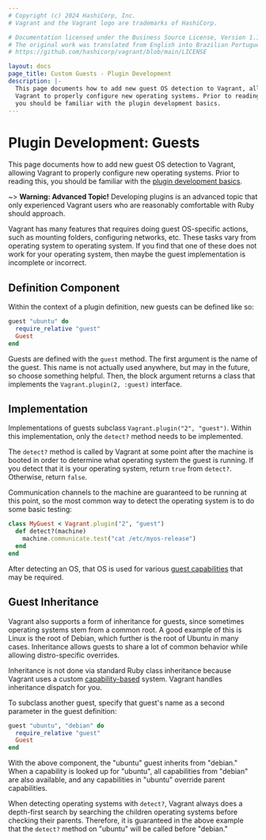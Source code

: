 ```yaml
---
# Copyright (c) 2024 HashiCorp, Inc.
# Vagrant and the Vagrant logo are trademarks of HashiCorp.

# Documentation licensed under the Business Source License, Version 1.1.
# The original work was translated from English into Brazilian Portuguese.
# https://github.com/hashicorp/vagrant/blob/main/LICENSE

layout: docs
page_title: Custom Guests - Plugin Development
description: |-
  This page documents how to add new guest OS detection to Vagrant, allowing
  Vagrant to properly configure new operating systems. Prior to reading this,
  you should be familiar with the plugin development basics.
---
```


# Plugin Development: Guests

This page documents how to add new guest OS detection to Vagrant, allowing
Vagrant to properly configure new operating systems.
Prior to reading this, you should be familiar
with the [plugin development basics](/vagrant/docs/plugins/development-basics).

~> **Warning: Advanced Topic!** Developing plugins is an
advanced topic that only experienced Vagrant users who are reasonably
comfortable with Ruby should approach.

Vagrant has many features that requires doing guest OS-specific
actions, such as mounting folders, configuring networks, etc. These
tasks vary from operating system to operating system. If you find that
one of these does not work for your operating system, then maybe the
guest implementation is incomplete or incorrect.

## Definition Component

Within the context of a plugin definition, new guests can be defined
like so:

```ruby
guest "ubuntu" do
  require_relative "guest"
  Guest
end
```

Guests are defined with the `guest` method. The first argument is the
name of the guest. This name is not actually used anywhere, but may in the
future, so choose something helpful. Then, the block argument returns a
class that implements the `Vagrant.plugin(2, :guest)` interface.

## Implementation

Implementations of guests subclass `Vagrant.plugin("2", "guest")`. Within
this implementation, only the `detect?` method needs to be implemented.

The `detect?` method is called by Vagrant at some point after the machine
is booted in order to determine what operating system the guest is running.
If you detect that it is your operating system, return `true` from `detect?`.
Otherwise, return `false`.

Communication channels to the machine are guaranteed to be running at this
point, so the most common way to detect the operating system is to do
some basic testing:

```ruby
class MyGuest < Vagrant.plugin("2", "guest")
  def detect?(machine)
    machine.communicate.test("cat /etc/myos-release")
  end
end
```

After detecting an OS, that OS is used for various
[guest capabilities](/vagrant/docs/plugins/guest-capabilities) that may be
required.

## Guest Inheritance

Vagrant also supports a form of inheritance for guests, since sometimes
operating systems stem from a common root. A good example of this is Linux
is the root of Debian, which further is the root of Ubuntu in many cases.
Inheritance allows guests to share a lot of common behavior while allowing
distro-specific overrides.

Inheritance is not done via standard Ruby class inheritance because Vagrant
uses a custom [capability-based](/vagrant/docs/plugins/guest-capabilities) system.
Vagrant handles inheritance dispatch for you.

To subclass another guest, specify that guest's name as a second parameter
in the guest definition:

```ruby
guest "ubuntu", "debian" do
  require_relative "guest"
  Guest
end
```

With the above component, the "ubuntu" guest inherits from "debian." When
a capability is looked up for "ubuntu", all capabilities from "debian" are
also available, and any capabilities in "ubuntu" override parent capabilities.

When detecting operating systems with `detect?`, Vagrant always does a
depth-first search by searching the children operating systems before
checking their parents. Therefore, it is guaranteed in the above example
that the `detect?` method on "ubuntu" will be called before "debian."
